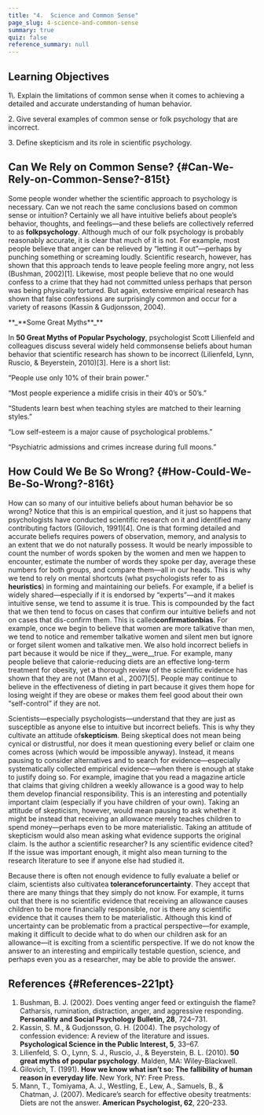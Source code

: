 ```yaml
---
title: "4.  Science and Common Sense"
page_slug: 4-science-and-common-sense
summary: true
quiz: false
reference_summary: null
---
```

<section className="content-chunk" aria-labelledby="Learning-Objectives-220pt" data-subsection-id="Learning-Objectives-220pt" data-show-header="false">

<h2 className="sr-only" id="Learning-Objectives-220pt">Learning Objectives</h2>

<Info title="Learninb Objectives">
1\. Explain the limitations of common sense when it comes to achieving a detailed and accurate understanding of human behavior.

2\. Give several examples of common sense or folk psychology that are incorrect.

3\. Define skepticism and its role in scientific psychology.
</Info>

</section>

<section className="content-chunk" aria-labelledby="Can-We-Rely-on-Common-Sense?-815t" data-subsection-id="Can-We-Rely-on-Common-Sense?-815t" data-show-header="true">

## Can We Rely on Common Sense? \{#Can-We-Rely-on-Common-Sense?-815t}

Some people wonder whether the scientific approach to psychology is necessary. Can we not reach the same conclusions based on common sense or intuition? Certainly we all have intuitive beliefs about people’s behavior, thoughts, and feelings—and these beliefs are collectively referred to as **folkpsychology**. Although much of our folk psychology is probably reasonably accurate, it is clear that much of it is not. For example, most people believe that anger can be relieved by “letting it out”—perhaps by punching something or screaming loudly. Scientific research, however, has shown that this approach tends to leave people feeling more angry, not less (Bushman, 2002)\[1\]. Likewise, most people believe that no one would confess to a crime that they had not committed unless perhaps that person was being physically tortured. But again, extensive empirical research has shown that false confessions are surprisingly common and occur for a variety of reasons (Kassin & Gudjonsson, 2004).

<Callout>
**_**Some Great Myths**_**

In __50 Great Myths of Popular Psychology__, psychologist Scott Lilienfeld and colleagues discuss several widely held commonsense beliefs about human behavior that scientific research has shown to be incorrect (Lilienfeld, Lynn, Ruscio, & Beyerstein, 2010)\[3\]. Here is a short list:

“People use only 10% of their brain power.”

“Most people experience a midlife crisis in their 40’s or 50’s.”

“Students learn best when teaching styles are matched to their learning styles.”

“Low self-esteem is a major cause of psychological problems.”

“Psychiatric admissions and crimes increase during full moons.”
</Callout>

</section>

<section className="content-chunk" aria-labelledby="How-Could-We-Be-So-Wrong?-816t" data-subsection-id="How-Could-We-Be-So-Wrong?-816t" data-show-header="true">

## How Could We Be So Wrong? \{#How-Could-We-Be-So-Wrong?-816t}

How can so many of our intuitive beliefs about human behavior be so wrong? Notice that this is an empirical question, and it just so happens that psychologists have conducted scientific research on it and identified many contributing factors (Gilovich, 1991)\[4\]. One is that forming detailed and accurate beliefs requires powers of observation, memory, and analysis to an extent that we do not naturally possess. It would be nearly impossible to count the number of words spoken by the women and men we happen to encounter, estimate the number of words they spoke per day, average these numbers for both groups, and compare them—all in our heads. This is why we tend to rely on mental shortcuts (what psychologists refer to as **heuristics**) in forming and maintaining our beliefs. For example, if a belief is widely shared—especially if it is endorsed by “experts”—and it makes intuitive sense, we tend to assume it is true. This is compounded by the fact that we then tend to focus on cases that confirm our intuitive beliefs and not on cases that dis-confirm them. This is called**confirmationbias**. For example, once we begin to believe that women are more talkative than men, we tend to notice and remember talkative women and silent men but ignore or forget silent women and talkative men. We also hold incorrect beliefs in part because it would be nice if they__were__true. For example, many people believe that calorie-reducing diets are an effective long-term treatment for obesity, yet a thorough review of the scientific evidence has shown that they are not (Mann et al., 2007)\[5\]. People may continue to believe in the effectiveness of dieting in part because it gives them hope for losing weight if they are obese or makes them feel good about their own “self-control” if they are not.

Scientists—especially psychologists—understand that they are just as susceptible as anyone else to intuitive but incorrect beliefs. This is why they cultivate an attitude of**skepticism**. Being skeptical does not mean being cynical or distrustful, nor does it mean questioning every belief or claim one comes across (which would be impossible anyway). Instead, it means pausing to consider alternatives and to search for evidence—especially systematically collected empirical evidence—when there is enough at stake to justify doing so. For example, imagine that you read a magazine article that claims that giving children a weekly allowance is a good way to help them develop financial responsibility. This is an interesting and potentially important claim (especially if you have children of your own). Taking an attitude of skepticism, however, would mean pausing to ask whether it might be instead that receiving an allowance merely teaches children to spend money—perhaps even to be more materialistic. Taking an attitude of skepticism would also mean asking what evidence supports the original claim. Is the author a scientific researcher? Is any scientific evidence cited? If the issue was important enough, it might also mean turning to the research literature to see if anyone else had studied it.

Because there is often not enough evidence to fully evaluate a belief or claim, scientists also cultivatea **toleranceforuncertainty**. They accept that there are many things that they simply do not know. For example, it turns out that there is no scientific evidence that receiving an allowance causes children to be more financially responsible, nor is there any scientific evidence that it causes them to be materialistic. Although this kind of uncertainty can be problematic from a practical perspective—for example, making it difficult to decide what to do when our children ask for an allowance—it is exciting from a scientific perspective. If we do not know the answer to an interesting and empirically testable question, science, and perhaps even you as a researcher, may be able to provide the answer.

</section>

<section className="content-chunk" aria-labelledby="References-221pt" data-subsection-id="References-221pt" data-show-header="true">

## References \{#References-221pt}

1.  Bushman, B. J. (2002). Does venting anger feed or extinguish the flame? Catharsis, rumination, distraction, anger, and aggressive responding. __Personality and Social Psychology Bulletin, 28__, 724–731.
2.  Kassin, S. M., & Gudjonsson, G. H. (2004). The psychology of confession evidence: A review of the literature and issues. __Psychological Science in the Public Interest, 5__, 33–67.
3.  Lilienfeld, S. O., Lynn, S. J., Ruscio, J., & Beyerstein, B. L. (2010). __50 great myths of popular psychology__. Malden, MA: Wiley-Blackwell.
4.  Gilovich, T. (1991). __How we know what isn’t so: The fallibility of human reason in everyday life__. New York, NY: Free Press.
5.  Mann, T., Tomiyama, A. J., Westling, E., Lew, A., Samuels, B., & Chatman, J. (2007). Medicare’s search for effective obesity treatments: Diets are not the answer. __American Psychologist, 62__, 220–233.

</section>

